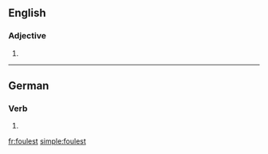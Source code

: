 ==English==

===Adjective===
{{head|en|adjective superlative form}}

# {{en-superlative of|foul}}

----

==German==

===Verb===
{{head|de|verb form}}

# {{de-verb form of|foulen|2|s|k1}}

[[fr:foulest]]
[[simple:foulest]]